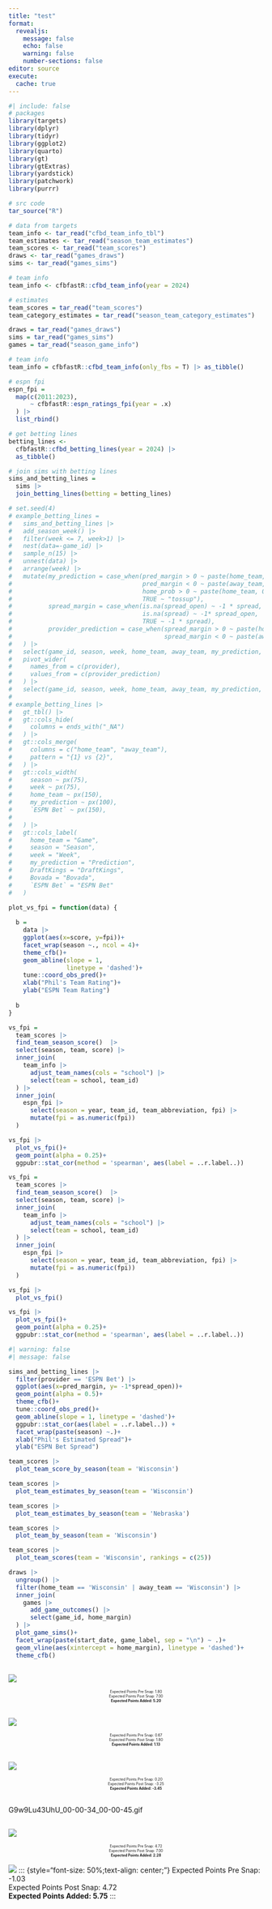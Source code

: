```yaml
---
title: "test"
format: 
  revealjs:
    message: false
    echo: false
    warning: false
    number-sections: false
editor: source
execute:
  cache: true
---
```


```r
#| include: false
# packages
library(targets)
library(dplyr)
library(tidyr)
library(ggplot2)
library(quarto)
library(gt)
library(gtExtras)
library(yardstick)
library(patchwork)
library(purrr)

# src code
tar_source("R")

```

```r
# data from targets
team_info <- tar_read("cfbd_team_info_tbl")
team_estimates <- tar_read("season_team_estimates")
team_scores <- tar_read("team_scores")
draws <- tar_read("games_draws")
sims <- tar_read("games_sims")

# team info
team_info <- cfbfastR::cfbd_team_info(year = 2024)

# estimates
team_scores = tar_read("team_scores")
team_category_estimates = tar_read("season_team_category_estimates")

draws = tar_read("games_draws")
sims = tar_read("games_sims")
games = tar_read("season_game_info")

# team info
team_info = cfbfastR::cfbd_team_info(only_fbs = T) |> as_tibble()

# espn fpi
espn_fpi = 
  map(c(2011:2023),
      ~ cfbfastR::espn_ratings_fpi(year = .x)
  ) |>
  list_rbind()

# get betting lines
betting_lines <-
  cfbfastR::cfbd_betting_lines(year = 2024) |>
  as_tibble()

# join sims with betting lines
sims_and_betting_lines = 
  sims |>
  join_betting_lines(betting = betting_lines)
```

```r

# set.seed(4)
# example_betting_lines = 
#   sims_and_betting_lines |>
#   add_season_week() |>
#   filter(week <= 7, week>1) |>
#   nest(data=-game_id) |>
#   sample_n(15) |>
#   unnest(data) |>
#   arrange(week) |>
#   mutate(my_prediction = case_when(pred_margin > 0 ~ paste(home_team, pred_margin, sep = " by "),
#                                    pred_margin < 0 ~ paste(away_team, -1 * pred_margin, sep = " by "),
#                                    home_prob > 0 ~ paste(home_team, 0.5, by = " by "),
#                                    TRUE ~ "tossup"),
#          spread_margin = case_when(is.na(spread_open) ~ -1 * spread,
#                                    is.na(spread) ~ -1* spread_open,
#                                    TRUE ~ -1 * spread),
#          provider_prediction = case_when(spread_margin > 0 ~ paste(home_team, spread_margin, sep = " by "),
#                                          spread_margin < 0 ~ paste(away_team, -1 * spread_margin, sep = " by "))
#   ) |>
#   select(game_id, season, week, home_team, away_team, my_prediction, provider, provider_prediction) |>
#   pivot_wider(
#     names_from = c(provider),
#     values_from = c(provider_prediction)
#   ) |>
#   select(game_id, season, week, home_team, away_team, my_prediction, `ESPN Bet`, `DraftKings`, `Bovada`)
# 
# example_betting_lines |>
#   gt_tbl() |>
#   gt::cols_hide(
#     columns = ends_with("_NA")
#   ) |>
#   gt::cols_merge(
#     columns = c("home_team", "away_team"),
#     pattern = "{1} vs {2}",
#   ) |>
#   gt::cols_width(
#     season ~ px(75),
#     week ~ px(75),
#     home_team ~ px(150),
#     my_prediction ~ px(100),
#     `ESPN Bet` ~ px(150),
#     
#   ) |>
#   gt::cols_label(
#     home_team = "Game",
#     season = "Season",
#     week = "Week",
#     my_prediction = "Prediction",
#     DraftKings = "DraftKings",
#     Bovada = "Bovada",
#     `ESPN Bet` = "ESPN Bet"
#   )
```

```r

plot_vs_fpi = function(data) {
  
  b = 
    data |>
    ggplot(aes(x=score, y=fpi))+
    facet_wrap(season ~., ncol = 4)+
    theme_cfb()+
    geom_abline(slope = 1, 
                linetype = 'dashed')+
    tune::coord_obs_pred()+
    xlab("Phil's Team Rating")+
    ylab("ESPN Team Rating")
  
  b
}

vs_fpi = 
  team_scores |>
  find_team_season_score()  |>
  select(season, team, score) |>
  inner_join(
    team_info |>
      adjust_team_names(cols = "school") |>
      select(team = school, team_id)
  ) |>
  inner_join(
    espn_fpi |>
      select(season = year, team_id, team_abbreviation, fpi) |>
      mutate(fpi = as.numeric(fpi))
  ) 

vs_fpi |>
  plot_vs_fpi()+
  geom_point(alpha = 0.25)+
  ggpubr::stat_cor(method = 'spearman', aes(label = ..r.label..))
```

```r

vs_fpi = 
  team_scores |>
  find_team_season_score()  |>
  select(season, team, score) |>
  inner_join(
    team_info |>
      adjust_team_names(cols = "school") |>
      select(team = school, team_id)
  ) |>
  inner_join(
    espn_fpi |>
      select(season = year, team_id, team_abbreviation, fpi) |>
      mutate(fpi = as.numeric(fpi))
  ) 

vs_fpi |>
  plot_vs_fpi()

```

```r

vs_fpi |>
  plot_vs_fpi()+
  geom_point(alpha = 0.25)+
  ggpubr::stat_cor(method = 'spearman', aes(label = ..r.label..))

```

```r
#| warning: false
#| message: false

sims_and_betting_lines |>
  filter(provider == 'ESPN Bet') |>
  ggplot(aes(x=pred_margin, y= -1*spread_open))+
  geom_point(alpha = 0.5)+
  theme_cfb()+
  tune::coord_obs_pred()+
  geom_abline(slope = 1, linetype = 'dashed')+
  ggpubr::stat_cor(aes(label = ..r.label..)) +
  facet_wrap(paste(season) ~.)+
  xlab("Phil's Estimated Spread")+
  ylab("ESPN Bet Spread")

```

```r

team_scores |>
  plot_team_score_by_season(team = 'Wisconsin')

```

```r

team_scores |>
  plot_team_estimates_by_season(team = 'Wisconsin')

```

```r

team_scores |>
  plot_team_estimates_by_season(team = 'Nebraska')

```

```r

team_scores |>
  plot_team_by_season(team = 'Wisconsin')

```

```r

team_scores |>
  plot_team_scores(team = 'Wisconsin', rankings = c(25))

```

```r

draws |>
  ungroup() |>
  filter(home_team == 'Wisconsin' | away_team == 'Wisconsin') |>
  inner_join(
    games |>
      add_game_outcomes() |>
      select(game_id, home_margin)
  ) |>
  plot_game_sims()+
  facet_wrap(paste(start_date, game_label, sep = "\n") ~ .)+
  geom_vline(aes(xintercept = home_margin), linetype = 'dashed')+
  theme_cfb()


```

##  {background-image="gifs/eMsJcuIooJg_00-01-35_00-01-48.gif" background-position="center" background-color="white" background-size="contain"}

<!-- <div style="display: flex; align-items: center; justify-content: center; height: 100vh;"> -->

<!--   <h2 style="color: white; font-size: 3em; text-align: center;font-weight: bold;">EXPECTED POINTS ADDED: 5.2</h2> -->

<!-- </div> -->

## 

![](gifs/eMsJcuIooJg_00-01-35_00-01-48.gif){fig-align="center"}

::: {style="font-size: 50%;text-align: center;"}
Expected Points Pre Snap: 1.80\
Expected Points Post Snap: 7.00\
**Expected Points Added: 5.20**
:::

##  {background-image="gifs/eMsJcuIooJg_00-01-28_00-01-35.gif" background-position="center" background-color="white" background-size="contain"}

## 

![](gifs/eMsJcuIooJg_00-01-28_00-01-35.gif){fig-align="center"}

::: {style="font-size: 50%;text-align: center;"}
Expected Points Pre Snap: 0.67\
Expected Points Post Snap: 1.80\
**Expected Points Added: 1.13**
:::

## 

![](gifs/G9w9Lu43UhU_00-01-23_00-01-32.gif){fig-align="center"}

::: {style="font-size: 50%;text-align: center;"}
Expected Points Pre Snap: 0.20\
Expected Points Post Snap: -3.25\
**Expected Points Added: -3.45**
:::

##  {background-image="gifs/eMsJcuIooJg_00-01-35_00-01-48.gif" background-position="center" background-color="white" background-size="contain"}

G9w9Lu43UhU_00-00-34_00-00-45.gif

## 

![](gifs/G9w9Lu43UhU_00-00-34_00-00-45.gif){fig-align="center"}

::: {style="font-size: 50%;text-align: center;"}
Expected Points Pre Snap: 4.72\
Expected Points Post Snap: 7.00\
**Expected Points Added: 2.28**
:::

![](gifs/G9w9Lu43UhU_00-00-00_00-00-14.gif){fig-align="center"} ::: {style="font-size: 50%;text-align: center;"} Expected Points Pre Snap: -1.03\
Expected Points Post Snap: 4.72\
**Expected Points Added: 5.75** :::
